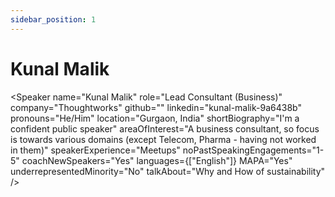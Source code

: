 ```yaml
---
sidebar_position: 1
---
```



# Kunal Malik

<Speaker
  name="Kunal Malik"
  role="Lead Consultant (Business)"
  company="Thoughtworks"
  github=""
  linkedin="kunal-malik-9a6438b"
  pronouns="He/Him"
  location="Gurgaon, India"
  shortBiography="I'm a confident public speaker"
  areaOfInterest="A business consultant, so focus is towards various domains (except Telecom, Pharma - having not worked in them)"
  speakerExperience="Meetups"
  noPastSpeakingEngagements="1-5"
  coachNewSpeakers="Yes"
  languages={["English"]}
  MAPA="Yes"
  underrepresentedMinority="No"
  talkAbout="Why and How of sustainability"
/>
